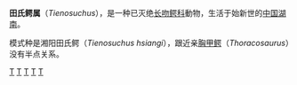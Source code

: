 {{expert|time=2013-06-04T08:24:21+00:00}}
{{unreferenced|time=2013-06-02T21:12:26+00:00}}
{{Automatic Taxobox
| taxon = Tienosuchus
| authority = [[Yang_Zhongjian|Young]], [[1949_in_paleontology|1949]]
| fossil_range = [[Eocene|Eocene]]
| subdivision_ranks = [[Species|Species]]
| subdivision = 
*'''''T. hsiangi''''' <small>Young, 1949 ([[type_species|type]])</small>
}}

'''田氏鳄属'''（''Tienosuchus''），是一种已灭绝[[长吻鳄科|长吻鳄科]]動物，生活于始新世的[[中国|中国]][[湖南|湖南]]。

模式种是湘阳田氏鳄（''Tienosuchus hsiangi''），跟近亲[[胸甲鳄|胸甲鳄]]（''Thoracosaurus''）没有半点关系。

{{taxonbar}}
[[Category:_1949年描述的分类群|T]]
[[Category:長吻鱷科|T]]
[[Category:楊鍾健命名的生物分類|T]]
[[Category:始新世爬行動物|T]]
[[Category:始新世鱷形類|T]]